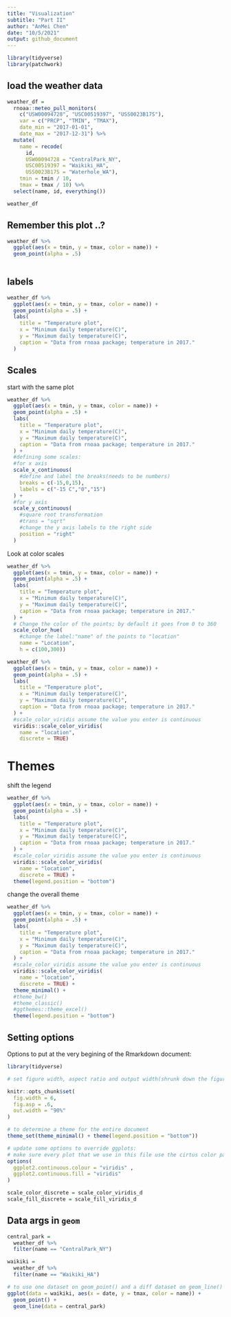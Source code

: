 ```yaml
---
title: "Visualization"
subtitle: "Part II"
author: "AnMei Chen"
date: "10/5/2021"
output: github_document
---
```


```r
library(tidyverse)
library(patchwork)

```

## load the weather data

```r
weather_df = 
  rnoaa::meteo_pull_monitors(
    c("USW00094728", "USC00519397", "USS0023B17S"),
    var = c("PRCP", "TMIN", "TMAX"), 
    date_min = "2017-01-01",
    date_max = "2017-12-31") %>%
  mutate(
    name = recode(
      id, 
      USW00094728 = "CentralPark_NY", 
      USC00519397 = "Waikiki_HA",
      USS0023B17S = "Waterhole_WA"),
    tmin = tmin / 10,
    tmax = tmax / 10) %>%
  select(name, id, everything())

weather_df
```


## Remember this plot ..?

```r
weather_df %>% 
  ggplot(aes(x = tmin, y = tmax, color = name)) +
  geom_point(alpha = .5)
  
```

## labels

```r
weather_df %>% 
  ggplot(aes(x = tmin, y = tmax, color = name)) +
  geom_point(alpha = .5) +
  labs(
    title = "Temperature plot",
    x = "Minimum daily temperature(C)",
    y = "Maximum daily temperature(C)",
    caption = "Data from rnoaa package; temperature in 2017."
  )
```


## Scales

start with the same plot

```r
weather_df %>% 
  ggplot(aes(x = tmin, y = tmax, color = name)) +
  geom_point(alpha = .5) +
  labs(
    title = "Temperature plot",
    x = "Minimum daily temperature(C)",
    y = "Maximum daily temperature(C)",
    caption = "Data from rnoaa package; temperature in 2017."
  ) +
  #defining some scales:
  #for x axis
  scale_x_continuous(
    #define and label the breaks(needs to be numbers)
    breaks = c(-15,0,15),
    labels = c("-15 C","0","15")
  ) +
  #for y axis
  scale_y_continuous(
    #square root transformation
    #trans = "sqrt"
    #change the y axis labels to the right side
    position = "right"
  )
```

Look at color scales

```r
weather_df %>% 
  ggplot(aes(x = tmin, y = tmax, color = name)) +
  geom_point(alpha = .5) +
  labs(
    title = "Temperature plot",
    x = "Minimum daily temperature(C)",
    y = "Maximum daily temperature(C)",
    caption = "Data from rnoaa package; temperature in 2017."
  ) +
  # Change the color of the points; by default it goes from 0 to 360
  scale_color_hue(
    #change the label:"name" of the points to "location"
    name = "Location",
    h = c(100,300))
```



```r
weather_df %>% 
  ggplot(aes(x = tmin, y = tmax, color = name)) +
  geom_point(alpha = .5) +
  labs(
    title = "Temperature plot",
    x = "Minimum daily temperature(C)",
    y = "Maximum daily temperature(C)",
    caption = "Data from rnoaa package; temperature in 2017."
  ) +
  #scale_color_viridis assume the value you enter is continuous
  viridis::scale_color_viridis(
    name = "location",
    discrete = TRUE)
```

# Themes

shift the legend

```r
weather_df %>% 
  ggplot(aes(x = tmin, y = tmax, color = name)) +
  geom_point(alpha = .5) +
  labs(
    title = "Temperature plot",
    x = "Minimum daily temperature(C)",
    y = "Maximum daily temperature(C)",
    caption = "Data from rnoaa package; temperature in 2017."
  ) +
  #scale_color_viridis assume the value you enter is continuous
  viridis::scale_color_viridis(
    name = "location",
    discrete = TRUE) +
  theme(legend.position = "bottom")
```

change the overall theme

```r
weather_df %>% 
  ggplot(aes(x = tmin, y = tmax, color = name)) +
  geom_point(alpha = .5) +
  labs(
    title = "Temperature plot",
    x = "Minimum daily temperature(C)",
    y = "Maximum daily temperature(C)",
    caption = "Data from rnoaa package; temperature in 2017."
  ) +
  #scale_color_viridis assume the value you enter is continuous
  viridis::scale_color_viridis(
    name = "location",
    discrete = TRUE) +
  theme_minimal() +
  #theme_bw()
  #theme_classic()
  #ggthemes::theme_excel()
  theme(legend.position = "bottom")
```


## Setting options

Options to put at the very begining of the Rmarkdown document:
```r
library(tidyverse)

# set figure width, aspect ratio and output width(shrunk down the figure to 90% instead of 100%) for all figures in this file 

knitr::opts_chunk$set(
  fig.width = 6,
  fig.asp = .6,
  out.width = "90%"
)

# to determine a theme for the entire document
theme_set(theme_minimal() + theme(legend.position = "bottom"))

# update some options to override ggplots:
# make sure every plot that we use in this file use the cirtus color palette
options(
  ggplot2.continuous.colour = "viridis" , 
  ggplot2.continuous.fill = "viridis"
)

scale_color_discrete = scale_color_viridis_d
scale_fill_discrete = scale_fill_viridis_d
```

## Data args in `geom`

```r
central_park = 
  weather_df %>% 
  filter(name == "CentralPark_NY") 

waikiki = 
  weather_df %>% 
  filter(name == "Waikiki_HA")

# to use one dataset on geom_point() and a diff dataset on geom_line()
ggplot(data = waikiki, aes(x = date, y = tmax, color = name)) +
  geom_point() +
  geom_line(data = central_park)
```



```r

```

